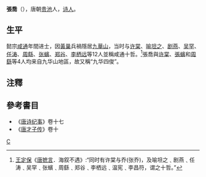 '''張喬'''（{{bd|？||？||}}），唐朝[[贵池|贵池]]人，[[诗人|诗人]]。
== 生平 ==
懿宗[[咸通|咸通]]年間进士，因[[黃巢|黃巢]]兵禍隱居[[九華山|九華山]]，当时与[[许棠|许棠]]、[[喻坦之|喻坦之]]、[[剧燕|剧燕]]、[[吴罕|吴罕]]、[[任涛|任涛]]、[[周繇|周繇]]、[[张蠙|张蠙]]、[[郑谷|郑谷]]、[[李栖远|李栖远]]等12人並稱咸通十哲。<ref>[[王定保|王定保]]《[[唐摭言|唐摭言]]．海叙不遇》:“同时有许棠与乔(张乔)，及喻坦之﹑剧燕﹑任涛﹑吴罕﹑张蠙﹑周繇﹑郑谷﹑李栖远﹑温宪﹑李昌符，谓之十哲。”</ref>張喬與[[许棠|许棠]]、[[張蠙|張蠙]]和[[周繇|周繇]]等4人均来自九华山地區，故又稱“九华四俊”。

==注釋==
{{reflist}}

==參考書目==
*《[[唐诗纪事|唐诗纪事]]》卷十七
*《[[唐才子传|唐才子传]]》卷十
[[category:唐朝詩人|C]]